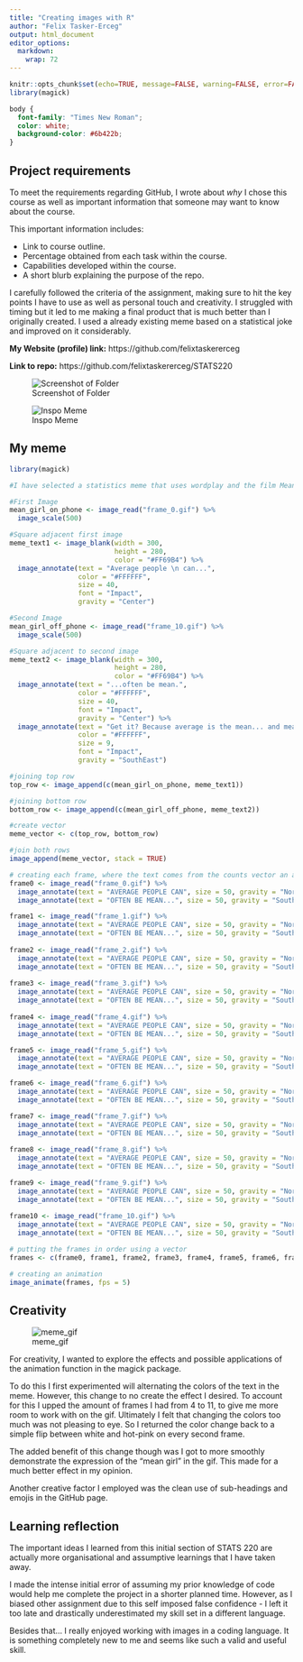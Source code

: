 ---
title: "Creating images with R"
author: "Felix Tasker-Erceg"
output: html_document
editor_options: 
  markdown: 
    wrap: 72
---

```{r setup, include=FALSE}
knitr::opts_chunk$set(echo=TRUE, message=FALSE, warning=FALSE, error=FALSE)
library(magick)
```

```{css}
body {
  font-family: "Times New Roman";
  color: white;
  background-color: #6b422b;
}

```


## Project requirements

To meet the requirements regarding GitHub, I wrote about *why* I chose
this course as well as important information that someone may want to
know about the course.

This important information includes: 

- Link to course outline. 
- Percentage obtained from each task within the course. 
- Capabilities
developed within the course. 
- A short blurb explaining the purpose of
the repo.

I carefully followed the criteria of the assignment, making sure to hit the key points I have to use as well as personal touch and creativity. I struggled with timing but it led to me making a final product that is much better than I originally created. I used a already existing meme based on a statistical joke and improved on it considerably.

**My Website (profile) link:** https://github.com/felixtaskererceg

**Link to repo:** https://github.com/felixtaskererceg/STATS220

![Screenshot of Folder](project_folder_ss.png)

![Inspo Meme](inspo_meme.jpg)

## My meme

```{r meme-code, eval=TRUE}
library(magick)

#I have selected a statistics meme that uses wordplay and the film Mean Girls. 

#First Image
mean_girl_on_phone <- image_read("frame_0.gif") %>% 
  image_scale(500)

#Square adjacent first image
meme_text1 <- image_blank(width = 300, 
                          height = 280, 
                          color = "#FF69B4") %>%
  image_annotate(text = "Average people \n can...",
                 color = "#FFFFFF",
                 size = 40,
                 font = "Impact",
                 gravity = "Center")

#Second Image
mean_girl_off_phone <- image_read("frame_10.gif") %>% 
  image_scale(500)

#Square adjacent to second image
meme_text2 <- image_blank(width = 300, 
                          height = 280, 
                          color = "#FF69B4") %>%
  image_annotate(text = "...often be mean.",
                 color = "#FFFFFF",
                 size = 40,
                 font = "Impact",
                 gravity = "Center") %>%
  image_annotate(text = "Get it? Because average is the mean... and mean girls... (raucous laughter)",
                 color = "#FFFFFF",
                 size = 9,
                 font = "Impact",
                 gravity = "SouthEast")

#joining top row
top_row <- image_append(c(mean_girl_on_phone, meme_text1))

#joining bottom row
bottom_row <- image_append(c(mean_girl_off_phone, meme_text2))

#create vector
meme_vector <- c(top_row, bottom_row)

#join both rows
image_append(meme_vector, stack = TRUE)


```




```{r animation-code, eval=FALSE}

# creating each frame, where the text comes from the counts vector an appears both below and above on each image using pipes
frame0 <- image_read("frame_0.gif") %>%
  image_annotate(text = "AVERAGE PEOPLE CAN", size = 50, gravity = "North", color = "#FF69B4") %>% 
  image_annotate(text = "OFTEN BE MEAN...", size = 50, gravity = "South", color = "#FF69B4")

frame1 <- image_read("frame_1.gif") %>%
  image_annotate(text = "AVERAGE PEOPLE CAN", size = 50, gravity = "North", color = "#FF69B4") %>% 
  image_annotate(text = "OFTEN BE MEAN...", size = 50, gravity = "South", color = "#FFFFFF")
  
frame2 <- image_read("frame_2.gif") %>%
  image_annotate(text = "AVERAGE PEOPLE CAN", size = 50, gravity = "North", color = "#FF69B4") %>% 
  image_annotate(text = "OFTEN BE MEAN...", size = 50, gravity = "South", color = "#FFFFFF")
  
frame3 <- image_read("frame_3.gif") %>%
  image_annotate(text = "AVERAGE PEOPLE CAN", size = 50, gravity = "North", color = "#FF69B4") %>% 
  image_annotate(text = "OFTEN BE MEAN...", size = 50, gravity = "South", color = "#FF69B4")
  
frame4 <- image_read("frame_4.gif") %>%
  image_annotate(text = "AVERAGE PEOPLE CAN", size = 50, gravity = "North", color = "#FF69B4") %>% 
  image_annotate(text = "OFTEN BE MEAN...", size = 50, gravity = "South", color = "#FF69B4")

frame5 <- image_read("frame_5.gif") %>%
  image_annotate(text = "AVERAGE PEOPLE CAN", size = 50, gravity = "North", color = "#FF69B4") %>% 
  image_annotate(text = "OFTEN BE MEAN...", size = 50, gravity = "South", color = "#FFFFFF")

frame6 <- image_read("frame_6.gif") %>%
  image_annotate(text = "AVERAGE PEOPLE CAN", size = 50, gravity = "North", color = "#FF69B4") %>% 
  image_annotate(text = "OFTEN BE MEAN...", size = 50, gravity = "South", color = "#FFFFFF")

frame7 <- image_read("frame_7.gif") %>%
  image_annotate(text = "AVERAGE PEOPLE CAN", size = 50, gravity = "North", color = "#FF69B4") %>% 
  image_annotate(text = "OFTEN BE MEAN...", size = 50, gravity = "South", color = "#FF69B4")
  
frame8 <- image_read("frame_8.gif") %>%
  image_annotate(text = "AVERAGE PEOPLE CAN", size = 50, gravity = "North", color = "#FF69B4") %>% 
  image_annotate(text = "OFTEN BE MEAN...", size = 50, gravity = "South", color = "#FF69B4")

frame9 <- image_read("frame_9.gif") %>%
  image_annotate(text = "AVERAGE PEOPLE CAN", size = 50, gravity = "North", color = "#FF69B4") %>% 
  image_annotate(text = "OFTEN BE MEAN...", size = 50, gravity = "South", color = "#FFFFFF")
  
frame10 <- image_read("frame_10.gif") %>%
  image_annotate(text = "AVERAGE PEOPLE CAN", size = 50, gravity = "North", color = "#FF69B4") %>% 
  image_annotate(text = "OFTEN BE MEAN...", size = 50, gravity = "South", color = "#FFFFFF")

# putting the frames in order using a vector
frames <- c(frame0, frame1, frame2, frame3, frame4, frame5, frame6, frame7, frame8, frame9, frame10)

# creating an animation
image_animate(frames, fps = 5)


```

## Creativity

![meme_gif](my_meme.gif)

For creativity, I wanted to explore the effects and possible applications of the animation function in the magick package.

To do this I first experimented will alternating the colors of the text in the meme. However, this change to no create the effect I desired. To account for this I upped the amount of frames I had from 4 to 11, to give me more room to work with on the gif. Ultimately I felt that changing the colors too much was not pleasing to eye. So I returned the color change back to a simple flip between white and hot-pink on every second frame.

The added benefit of this change though was I got to more smoothly demonstrate the expression of the "mean girl" in the gif. This made for a much better effect in my opinion.


Another creative factor I employed was the clean use of sub-headings and emojis in the GitHub page.


## Learning reflection

The important ideas I learned from this initial section of STATS 220 are actually more organisational and assumptive learnings that I have taken away.

I made the intense initial error of assuming my prior knowledge of code would help me complete the project in a shorter planned time. However, as I biased other assignment due to this self imposed false confidence - I left it too late and drastically underestimated my skill set in a different language. 

Besides that... I really enjoyed working with images in a coding language. It is something completely new to me and seems like such a valid and useful skill.
